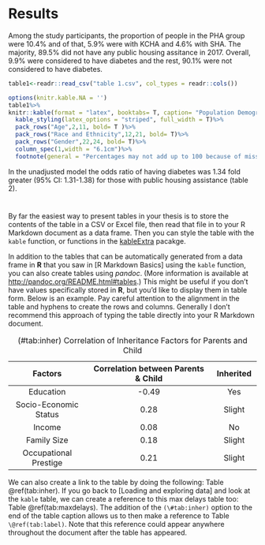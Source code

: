 
# Results {#ref-labels}

Among the study participants, the proportion of people in the PHA group were 10.4% and of that, 5.9% were with KCHA and 4.6% with SHA. The majority, 89.5% did not have any public housing assitance in 2017.
Overall, 9.9% were considered to have diabetes and the rest, 90.1% were not considered to have diabetes.

```r
table1<-readr::read_csv("table 1.csv", col_types = readr::cols())
```


```r
options(knitr.kable.NA = '')
table1%>%
knitr::kable(format = "latex", booktabs= T, caption= "Population Demographics")%>%
  kable_styling(latex_options = "striped", full_width = T)%>%  
  pack_rows("Age",2,11, bold= T )%>%
  pack_rows("Race and Ethnicity",12,21, bold= T)%>%
  pack_rows("Gender",22,24, bold= T)%>%
  column_spec(1,width = "6.1cm")%>%
  footnote(general = "Percentages may not add up to 100 because of missing data")
```


In the unadjusted model the odds ratio of having diabetes was 1.34 fold greater (95% CI: 1.31-1.38) for those with public housing assistance (table 2).
















#

By far the easiest way to present tables in your thesis is to store the contents of the table in a CSV or Excel file, then read that file in to your R Markdown document as a data frame. Then you can style the table with the `kable` function, or functions in the [kableExtra](https://cran.r-project.org/web/packages/kableExtra/index.html) pacakge.

In addition to the tables that can be automatically generated from a data frame in **R** that you saw in [R Markdown Basics] using the `kable` function, you can also create tables using _pandoc_. (More information is available at <http://pandoc.org/README.html#tables>.)  This might be useful if you don't have values specifically stored in **R**, but you'd like to display them in table form.  Below is an example.  Pay careful attention to the alignment in the table and hyphens to create the rows and columns. Generally I don't recommend this approach of typing the table directly into your R Markdown document.

----------------------------------------------------------------------------------
  Factors                    Correlation between Parents & Child      Inherited
------------------------- ----------------------------------------- --------------
  Education                                -0.49                         Yes

  Socio-Economic Status                     0.28                        Slight   

  Income                                    0.08                          No

  Family Size                               0.18                        Slight

  Occupational Prestige                     0.21                        Slight
------------------------- ----------------------------------------- --------------
Table: (\#tab:inher) Correlation of Inheritance Factors for Parents and Child

We can also create a link to the table by doing the following: Table \@ref(tab:inher).  If you go back to [Loading and exploring data] and look at the `kable` table, we can create a reference to this max delays table too: Table \@ref(tab:maxdelays). The addition of the `(\#tab:inher)` option to the end of the table caption allows us to then make a reference to Table `\@ref(tab:label)`. Note that this reference could appear anywhere throughout the document after the table has appeared.  
